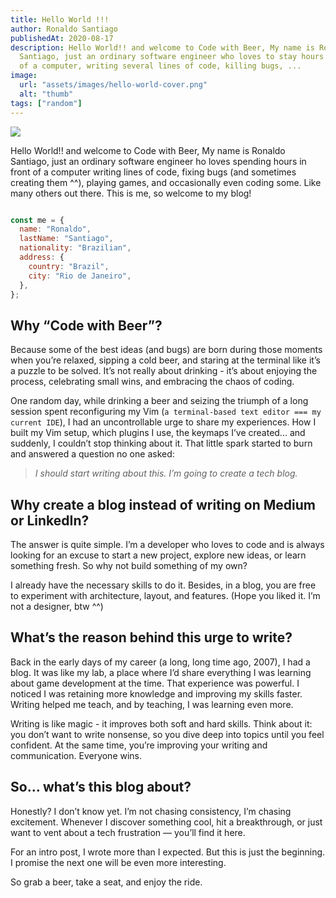 ```yaml
---
title: Hello World !!!
author: Ronaldo Santiago
publishedAt: 2020-08-17
description: Hello World!! and welcome to Code with Beer, My name is Ronaldo
  Santiago, just an ordinary software engineer who loves to stay hours in front
  of a computer, writing several lines of code, killing bugs, ...
image:
  url: "assets/images/hello-world-cover.png"
  alt: "thumb"
tags: ["random"]
---
```



<Image 
  src={thumb} 
  class="cover"
  width={600} 
  format="webp" 
/>

Hello World!! and welcome to Code with Beer, My name is Ronaldo Santiago, just an ordinary software engineer ho loves spending hours in front of a computer writing lines of code, fixing bugs (and sometimes creating them ^^), playing games, and occasionally even coding some. Like many others out there. This is me, so welcome to my blog!

```javascript showLineNumbers title="me"

const me = {
  name: "Ronaldo",
  lastName: "Santiago",
  nationality: "Brazilian",
  address: {
    country: "Brazil",
    city: "Rio de Janeiro",
  },
};
```

## Why “Code with Beer”?

Because some of the best ideas (and bugs) are born during those moments when you’re relaxed, sipping a cold beer, and staring at the terminal like it’s a puzzle to be solved.
It’s not really about drinking - it’s about enjoying the process, celebrating small wins, and embracing the chaos of coding.

One random day, while drinking a beer and seizing the triumph of a long session spent reconfiguring my Vim (`a terminal-based text editor === my current IDE`), I had an uncontrollable urge to share my experiences. How I built my Vim setup, which plugins I use, the keymaps I’ve created... and suddenly, I couldn’t stop thinking about it. That little spark started to burn and answered a question no one asked:

> *I should start writing about this. I’m going to create a tech blog.*

## Why create a blog instead of writing on Medium or LinkedIn?

The answer is quite simple. I’m a developer who loves to code and is always looking for an excuse to start a new project, explore new ideas, or learn something fresh. So why not build something of my own?

I already have the necessary skills to do it. Besides, in a blog, you are free to experiment with architecture, layout, and features. (Hope you liked it. I’m not a designer, btw ^^)

## What’s the reason behind this urge to write?

Back in the early days of my career (a long, long time ago, 2007), I had a blog. It was like my lab, a place where I’d share everything I was learning about game development at the time. That experience was powerful. I noticed I was retaining more knowledge and improving my skills faster. Writing helped me teach, and by teaching, I was learning even more.

Writing is like magic - it improves both soft and hard skills. Think about it: you don’t want to write nonsense, so you dive deep into topics until you feel confident. At the same time, you’re improving your writing and communication. Everyone wins.

## So… what’s this blog about?

Honestly? I don’t know yet. I’m not chasing consistency, I’m chasing excitement. Whenever I discover something cool, hit a breakthrough, or just want to vent about a tech frustration — you’ll find it here.

For an intro post, I wrote more than I expected. But this is just the beginning. I promise the next one will be even more interesting.

So grab a beer, take a seat, and enjoy the ride.


